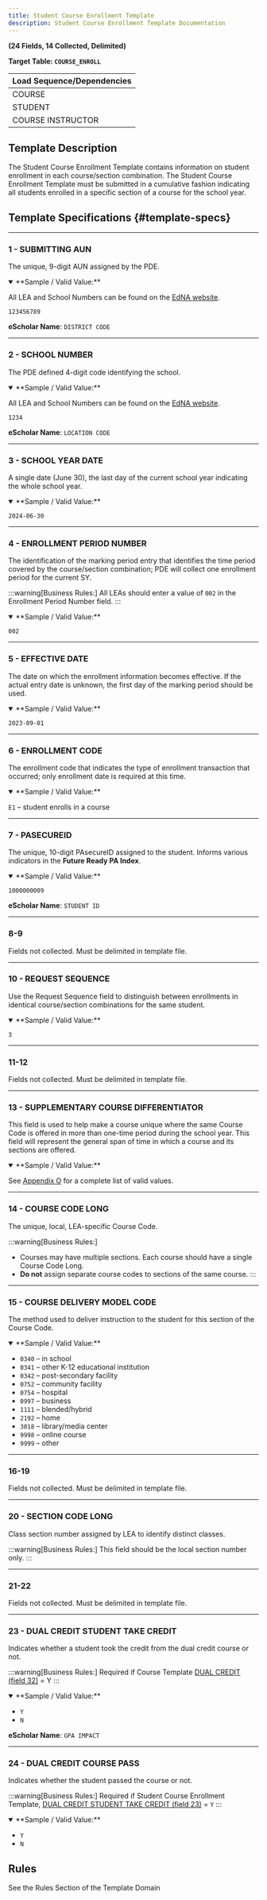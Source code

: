 ```yaml
---
title: Student Course Enrollment Template
description: Student Course Enrollment Template Documentation
---
```


**(24 Fields, 14 Collected, Delimited)**

**Target Table: `COURSE_ENROLL`**

| **Load Sequence/Dependencies** |
|--------------------------------|
| COURSE                         |
| STUDENT                        |
| COURSE INSTRUCTOR              |


## Template Description

The Student Course Enrollment Template contains information on student enrollment in each course/section combination. The Student Course Enrollment Template must be submitted in a cumulative fashion indicating all students enrolled in a specific section of a course for the school year.

## Template Specifications {#template-specs}

---
### 1 - SUBMITTING AUN
<p><Badge color="required" /> <Badge color="key" /> <Badge length={9} /></p>

The unique, 9-digit AUN assigned by the PDE.

<details open>
<summary>**Sample / Valid Value:**</summary>

All LEA and School Numbers can be found on the [EdNA website](http://www.edna.pa.gov/Screens/wfHome.aspx).

`123456789`
</details>

**eScholar Name**: `DISTRICT CODE`

---
### 2 - SCHOOL NUMBER
<p><Badge color="required" /> <Badge color="key" /> <Badge length={4} /></p>

The PDE defined 4-digit code identifying the school.

<details open>
<summary>**Sample / Valid Value:**</summary>

All LEA and School Numbers can be found on the [EdNA website](http://www.edna.pa.gov/Screens/wfHome.aspx).

`1234`
</details>

**eScholar Name**: `LOCATION CODE`

---
### 3 - SCHOOL YEAR DATE
<p><Badge color="required" /> <Badge color="key" /> <Badge length={10} /></p>

A single date (June 30), the last day of the current school year indicating the whole school year.

<details open>
<summary>**Sample / Valid Value:**</summary>

`2024-06-30`
</details>

---
### 4 - ENROLLMENT PERIOD NUMBER
<p><Badge color="required" /> <Badge color="key" /> <Badge length={3} /></p>

The identification of the marking period entry that identifies the time period covered by the course/section combination; PDE will collect one enrollment period for the current SY.

:::warning[Business Rules:]
All LEAs should enter a value of `002` in the Enrollment Period Number field.
:::

<details open>
<summary>**Sample / Valid Value:**</summary>

`002`
</details>

---
### 5 - EFFECTIVE DATE
<p><Badge color="required" /> <Badge color="key" /> <Badge length={10} /></p>

The date on which the enrollment information becomes effective. If the actual entry date is unknown, the first day of the marking period should be used.

<details open>
<summary>**Sample / Valid Value:**</summary>

`2023-09-01`
</details>

---
### 6 - ENROLLMENT CODE
<p><Badge color="required" /> <Badge color="key" /> <Badge length={6} /></p>

The enrollment code that indicates the type of enrollment transaction that occurred; only enrollment date is required at this time.

<details open>
<summary>**Sample / Valid Value:**</summary>

`E1` – student enrolls in a course
</details>

---
### 7 - PASECUREID
<p><Badge color="required" /> <Badge color="key" /> <Badge length={10} /></p>

The unique, 10-digit PAsecureID assigned to the student.  Informs various indicators in the **Future Ready PA Index**.

<details open>
<summary>**Sample / Valid Value:**</summary>

`1000000009`
</details>

**eScholar Name**: `STUDENT ID`

---
### 8-9
Fields not collected. Must be delimited in template file.

---
### 10 - REQUEST SEQUENCE
<p><Badge color="required" /> <Badge color="key" /> <Badge length={3} /></p>

Use the Request Sequence field to distinguish between enrollments in identical course/section combinations for the same student.

<details open>
<summary>**Sample / Valid Value:**</summary>

`3`
</details>

---
### 11-12
Fields not collected. Must be delimited in template file.

---
### 13 - SUPPLEMENTARY COURSE DIFFERENTIATOR
<p><Badge color="required" /> <Badge color="key" /> <Badge length={2} /></p>

This field is used to help make a course unique where the same Course Code is offered in more than one-time period during the school year. This field will represent the general span of time in which a course and its sections are offered.

<details open>
<summary>**Sample / Valid Value:**</summary>

See [Appendix O](docs/appendix/appendix-O.mdx) for a complete list of valid values.
</details>

---
### 14 - COURSE CODE LONG
<p><Badge color="required" /> <Badge color="key" /> <Badge length={12} /></p>

The unique, local, LEA-specific Course Code.

:::warning[Business Rules:]
- Courses may have multiple sections. Each course should have a single Course Code Long.   
- **Do not** assign separate course codes to sections of the same course.
:::

---
### 15 - COURSE DELIVERY MODEL CODE
<p><Badge color="optional" /> <Badge color="updateable" /> <Badge length={4} /></p>

The method used to deliver instruction to the student for this section of the Course Code.

<details open>
<summary>**Sample / Valid Value:**</summary>

- `0340` – in school
- `0341` – other K-12 educational institution
- `0342` – post-secondary facility
- `0752` – community facility
- `0754` – hospital
- `0997` – business
- `1111` – blended/hybrid
- `2192` – home
- `3018` – library/media center
- `9998` – online course
- `9999` – other
</details>

---
### 16-19
Fields not collected. Must be delimited in template file.

---
### 20 - SECTION CODE LONG
<p><Badge color="required" /> <Badge color="key" /> <Badge length={25} /></p>

Class section number assigned by LEA to identify distinct classes.

:::warning[Business Rules:]
This field should be the local section number only.
:::

---
### 21-22
Fields not collected. Must be delimited in template file.

---
### 23 - DUAL CREDIT STUDENT TAKE CREDIT
<p><Badge color="conditional" /> <Badge color="updateable" /> <Badge length={1} /></p>

Indicates whether a student took the credit from the dual credit course or not.

:::warning[Business Rules:]
Required if Course Template [DUAL CREDIT (field 32)](#32---dual-credit) = Y
:::

<details open>
<summary>**Sample / Valid Value:**</summary>

- `Y`
- `N`
</details>

**eScholar Name**: `GPA IMPACT`

---
### 24 - DUAL CREDIT COURSE PASS  
<p><Badge color="conditional" /> <Badge color="updateable" /> <Badge length={1} /></p>

Indicates whether the student passed the course or not.

:::warning[Business Rules:]
Required if Student Course Enrollment Template, [DUAL CREDIT STUDENT TAKE CREDIT (field 23)](#23---dual-credit-student-take-credit) = `Y`
:::

<details open>
<summary>**Sample / Valid Value:**</summary>

- `Y` 
- `N`
</details>

## Rules

See the Rules Section of the Template Domain